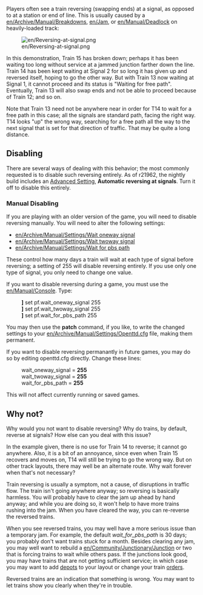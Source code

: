 Players often see a train reversing (swapping ends) at a signal, as opposed to at a station or end of line. This is usually caused by a [[en/Archive/Manual/Breakdowns]], [[en/Jam]], or [[en/Manual/Deadlock]] on heavily-loaded track: 

[[File:en/Reversing-at-signal.png]]

In this demonstration, Train 15 has broken down; perhaps it has been waiting too long without service at a jammed junction farther down the line. Train 14 has been kept waiting at Signal 2 for so long it has given up and reversed itself, hoping to go the other way. But with Train 13 now waiting at Signal 1, it cannot proceed and its status is "Waiting for free path". Eventually, Train 13 will also swap ends and not be able to proceed because of Train 12; and so on. 

Note that Train 13 need not be anywhere near in order for T14 to wait for a free path in this case; all the signals are standard path, facing the right way. T14 looks "up" the wrong way, searching for a free path all the way to the next signal that is set for that direction of traffic. That may be quite a long distance. 

== Disabling ==

There are several ways of dealing with this behavior; the most commonly requested is to disable such reversing entirely. As of r21962, the nightly build includes an [[en/Archive/Manual/Settings/Advanced Settings#Vehicles|Advanced Setting]], '''Automatic reversing at signals'''. Turn it off to disable this entirely. 

=== Manual Disabling ===

If you are playing with an older version of the game, you will need to disable reversing manually. You will need to alter the following settings: 

* [[en/Archive/Manual/Settings/Wait oneway signal]]
* [[en/Archive/Manual/Settings/Wait twoway signal]]
* [[en/Archive/Manual/Settings/Wait for pbs path]]

These control how many days a train will wait at each type of signal before reversing; a setting of 255 will disable reversing entirely. If you use only one type of signal, you only need to change one value. 

If you want to disable reversing during a game, you must use the [[en/Manual/Console]]. Type: 

:''']''' set pf.wait_oneway_signal 255
:''']''' set pf.wait_twoway_signal 255
:''']''' set pf.wait_for_pbs_path 255

You may then use the '''patch''' command, if you like, to write the changed settings to your [[en/Archive/Manual/Settings/Openttd.cfg]] file, making them permanent. 

If you want to disable reversing permanantly in future games, you may do so by editing openttd.cfg directly. Change these lines: 

: wait_oneway_signal = '''255'''
: wait_twoway_signal = '''255'''
: wait_for_pbs_path = '''255'''

This will not affect currently running or saved games.

== Why not? ==

Why would you not want to disable reversing? Why do trains, by default, reverse at signals? How else can you deal with this issue? 

In the example given, there is no use for Train 14 to reverse; it cannot go anywhere. Also, it is a bit of an annoyance, since even when Train 15 recovers and moves on, T14 will still be trying to go the wrong way. But on other track layouts, there may well be an alternate route. Why wait forever when that's not necessary? 

Train reversing is usually a symptom, not a cause, of disruptions in traffic flow. The train isn't going anywhere anyway; so reversing is basically harmless. You will probably have to clear the jam up ahead by hand anyway; and while you are doing so, it won't help to have more trains rushing into the jam. When you have cleared the way, you can re-reverse the reversed trains. 

When you see reversed trains, you may well have a more serious issue than a temporary jam. For example, the default ''wait_for_pbs_path'' is 30 days; you probably don't want trains stuck for a month. Besides clearing any jam, you may well want to rebuild a [[en/Community/Junctionary/Junction]] or two that is forcing trains to wait while others pass. If the junctions look good, you may have trains that are not getting sufficient service; in which case you may want to add [[en/Manual/Building depots|depots]] to your layout or change your train [[en/Archive/Manual/Settings/Allow goto depot orders|orders]]. 

Reversed trains are an indication that something is wrong. You may want to let trains show you clearly when they're in trouble.